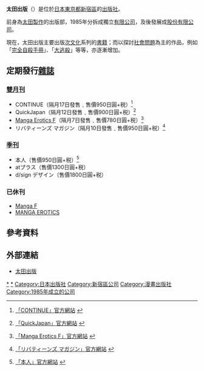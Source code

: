{{Infobox Company 
| company_name     = -{株式会社 太田出版}-
| company_name_en  = OHTA PUBLISHING COMPANY
| company_logo     = 
| company_type     = 株式會社
| company_slogan   =
| foundation       = 1985年11月25日
| location         = [[東京都|東京都]][[新宿區|新宿區]][[愛住町|愛住町]]22 第3山田大樓4樓
| zip_code         = 160-8571
| key_people       = [[總經理|總經理]]：岡聰
| industry         = 出版業
| products         = 
| revenue          = 
| operating_income = 
| net_income       = 
| num_employees    = 24名（2009年4月現在）
| parent           =
| subsid           =
| homepage         = [http://www.ohtabooks.com/ 太田出版]
| footnotes        = 
}}

'''太田出版'''（{{lang|ja|太田出版（おおたしゅっぱん）}}）是位於[[日本|日本]][[東京都|東京都]][[新宿區|新宿區]]的[[出版社|出版社]]。

前身為[[太田製作|太田製作]]的出版部，1985年分拆成獨立[[有限公司|有限公司]]，及後發展成[[股份有限公司|股份有限公司]]。

現在，太田出版主要出版[[次文化|次文化]]系列的[[書籍|書籍]]；而以探討[[社會問題|社會問題]]為主的作品，例如「[[完全自殺手冊|完全自殺手冊]]」、「[[大逃殺|大逃殺]]」等等，亦逐漸增加。

== 定期發行[[雜誌|雜誌]] ==

=== [[雙月刊|雙月刊]] ===
* CONTINUE（隔月17日發售﹑售價950日圓+税）<ref>{{ja}} [http://www.ohtabooks.com/continue/ 「CONTINUE」官方網站] {{Wayback|url=http://www.ohtabooks.com/continue/ |date=20100510080902 }}</ref>
* QuickJapan（隔月12日發售﹑售價900日圓+税）<ref>{{ja}} [http://www.ohtabooks.com/quickjapan/ 「QuickJapan」官方網站] {{Wayback|url=http://www.ohtabooks.com/quickjapan/ |date=20100701134300 }}</ref>
* [[Manga_Erotics_F|Manga Erotics F]]（隔月7日發售﹑售價780日圓+税）<ref>{{ja}} [http://www.ohtabooks.com/eroticsf/ 「Manga Erotics F」官方網站] {{Wayback|url=http://www.ohtabooks.com/eroticsf/ |date=20100613001411 }}</ref>
* リバティーンズ マガジン（隔月10日發售﹑售價950日圓+税）<ref>{{ja}} [http://www.ohtabooks.com/libertines/ 「リバティーンズ マガジン」官方網站] {{Wayback|url=http://www.ohtabooks.com/libertines/ |date=20100608105351 }}</ref>

=== [[季刊|季刊]] ===
* 本人（售價950日圓+税）<ref>{{ja}}[http://www.ohtabooks.com/hon-nin/ 「本人」官方網站] {{Wayback|url=http://www.ohtabooks.com/hon-nin/ |date=20100117102838 }}</ref>
* atプラス（售價1300日圓+税）
* d/sign デザイン（售價1800日圓+税）

=== 已休刊 ===
* [[Manga_F|Manga F]]
* [[MANGA_EROTICS|MANGA EROTICS]]

== 參考資料 ==
{{reflist|2}}

== 外部連結 ==
* {{ja}}[http://www.ohtabooks.com/ 太田出版]{{Wayback|url=http://www.ohtabooks.com/ |date=20100701132802 }}

{{japan-company-stub}}

{{DEFAULTSORT:Ohta Shuppan}}
[[Category:太田製作|*]]
[[Category:太田出版|*]]
[[Category:日本出版社|Category:日本出版社]]
[[Category:新宿區公司|Category:新宿區公司]]
[[Category:漫畫出版社|Category:漫畫出版社]]
[[Category:1985年成立的公司|Category:1985年成立的公司]]